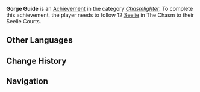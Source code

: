 {{Achievement Infobox
|title        = Gorge Guide
|id           = 80149
|order id     = 0149
|category     = Chasmlighter
|description  = Follow 12 [[Seelie]] in The Chasm to their Seelie Courts.
|requirements = 
|primogems    = 10
|tracking     = 
|topic        = Seelie
|set          = Gorge Guide
|tier         = 2
|tiers_total  = 3
|tier1        = Gorge Guide (Tier 1)
|tier2        = Gorge Guide (Tier 2)
|tier3        = Gorge Guide (Tier 3)
|prev         = Gorge Guide (Tier 1)
|next         = Gorge Guide (Tier 3)
}}
'''Gorge Guide''' is an [[Achievement]] in the category ''[[Chasmlighter]]''. To complete this achievement, the player needs to follow 12 [[Seelie]] in The Chasm to their Seelie Courts.
<!--
==Trivia==

==Video Guides==
{{EVT
|video1   = 
|caption1 = 
}}
-->
==Other Languages==
{{Transclude|Gorge Guide|Other Languages}}

==Change History==
{{Change History|2.6}}
<!--
==References==
{{Reflist}}
-->
==Navigation==
{{Achievement Navbox|Chasmlighter}}